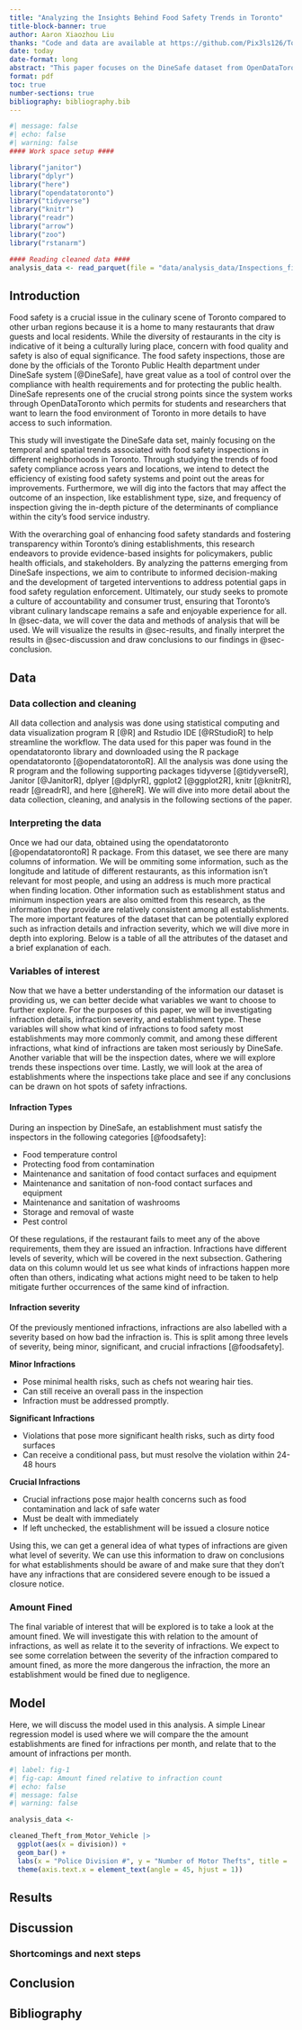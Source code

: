 ```yaml
---
title: "Analyzing the Insights Behind Food Safety Trends in Toronto"
title-block-banner: true
author: Aaron Xiaozhou Liu
thanks: "Code and data are available at https://github.com/Pix3ls126/Toronto_food_safety"
date: today
date-format: long
abstract: "This paper focuses on the DineSafe dataset from OpenDataToronto to explore the food safety inspections that took place in Toronto. The use of temporal and geospatial analysis helps us to find the reason behind the seasonal trends, spatial patterns, and hotspots of non-compliance. It also gives us an idea of the current status of food safety in the city. We also compare inspection results by facility types, isolate factors determining compliance, monitor rating variation trend, and analyze inconsistencies between official information and public perception data. The results of our research provide various beneficiaries, including policy makers, officials of public health, and foodservice industry stakeholders, with useful information that can be used to improve food safety regulations and guarantee secure dining experiences to residents of Toronto."
format: pdf
toc: true
number-sections: true
bibliography: bibliography.bib
---
```

```r
#| message: false
#| echo: false
#| warning: false
#### Work space setup ####

library("janitor")
library("dplyr")
library("here")
library("opendatatoronto")
library("tidyverse")
library("knitr")
library("readr")
library("arrow")
library("zoo")
library("rstanarm")

#### Reading cleaned data ####
analysis_data <- read_parquet(file = "data/analysis_data/Inspections_fines_per_year.parquet")

```
\newpa

\newpage
## Introduction
Food safety is a crucial issue in the culinary scene of Toronto compared to other urban regions because it is a home to many restaurants that draw guests and local residents. While the diversity of restaurants in the city is indicative of it being a culturally luring place, concern with food quality and safety is also of equal significance. The food safety inspections, those are done by the officials of the Toronto Public Health department under DineSafe system [@DineSafe], have great value as a tool of control over the compliance with health requirements and for protecting the public health. DineSafe represents one of the crucial strong points since the system works through OpenDataToronto which permits for students and researchers that want to learn the food environment of Toronto in more details to have access to such information.

This study will investigate the DineSafe data set, mainly focusing on the temporal and spatial trends associated with food safety inspections in different neighborhoods in Toronto. Through studying the trends of food safety compliance across years and locations, we intend to detect the efficiency of existing food safety systems and point out the areas for improvements. Furthermore, we will dig into the factors that may affect the outcome of an inspection, like establishment type, size, and frequency of inspection giving the in-depth picture of the determinants of compliance within the city's food service industry.

With the overarching goal of enhancing food safety standards and fostering transparency within Toronto's dining establishments, this research endeavors to provide evidence-based insights for policymakers, public health officials, and stakeholders. By analyzing the patterns emerging from DineSafe inspections, we aim to contribute to informed decision-making and the development of targeted interventions to address potential gaps in food safety regulation enforcement. Ultimately, our study seeks to promote a culture of accountability and consumer trust, ensuring that Toronto's vibrant culinary landscape remains a safe and enjoyable experience for all. In @sec-data, we will cover the data and methods of analysis that will be used. We will visualize the results in @sec-results, and finally interpret the results in @sec-discussion and draw conclusions to our findings in @sec-conclusion.
\newpage

## Data {#sec-data}


### Data collection and cleaning
All data collection and analysis was done using statistical computing and data visualization program R [@R] and Rstudio IDE [@RStudioR] to help streamline the workflow. The data used for this paper was found in the opendatatoronto library and downloaded using the R package opendatatoronto [@opendatatorontoR]. All the analysis was done using the R program and the following supporting packages tidyverse [@tidyverseR], Janitor [@JanitorR], dplyer [@dplyrR], ggplot2 [@ggplot2R], knitr [@knitrR], readr [@readrR], and here [@hereR]. We will dive into more detail about the data collection, cleaning, and analysis in the following sections of the paper. 

### Interpreting the data
Once we had our data, obtained using the opendatatoronto [@opendatatorontoR] R package. From this dataset, we see there are many columns of information. We will be ommiting some information, such as the longitude and latitude of different restaurants, as this information isn't relevant for most people, and using an address is much more practical when finding location. Other information such as establishment status and minimum inspection years are also omitted from this research, as the information they provide are relatively consistent among all establishments. The more important features of the dataset that can be potentially explored such as infraction details and infraction severity, which we will dive more in depth into exploring. Below is a table of all the attributes of the dataset and a brief explanation of each.

### Variables of interest
Now that we have a better understanding of the information our dataset is providing us, we can better decide what variables we want to choose to further explore. For the purposes of this paper, we will be investigating infraction details, infraction severity, and establishment type. These variables will show what kind of infractions to food safety most establishments may more commonly commit, and among these different infractions, what kind of infractions are taken most seriously by DineSafe. Another variable that will be the inspection dates, where we will explore trends these inspections over time. Lastly, we will look at the area of establishments where the inspections take place and see if any conclusions can be drawn on hot spots of safety infractions.

\newpage

#### Infraction Types
During an inspection by DineSafe, an establishment must satisfy the inspectors in the following categories [@foodsafety]:

- Food temperature control
- Protecting food from contamination
- Maintenance and sanitation of food contact surfaces and equipment
- Maintenance and sanitation of non-food contact surfaces and equipment
- Maintenance and sanitation of washrooms
- Storage and removal of waste
- Pest control

Of these regulations, if the restaurant fails to meet any of the above requirements, them they are issued an infraction. Infractions have different levels of severity, which will be covered in the next subsection. Gathering data on this column would let us see what kinds of infractions happen more often than others, indicating what actions might need to be taken to help mitigate further occurrences of the same kind of infraction.

#### Infraction severity
Of the previously mentioned infractions, infractions are also labelled with a severity based on how bad the infraction is. This is split among three levels of severity, being minor, significant, and crucial infractions [@foodsafety].

**Minor Infractions**

- Pose minimal health risks, such as chefs not wearing hair ties.
- Can still receive an overall pass in the inspection
- Infraction must be addressed promptly.

**Significant Infractions**

- Violations that pose more significant health risks, such as dirty food surfaces
- Can receive a conditional pass, but must resolve the violation within 24-48 hours

**Crucial Infractions**

- Crucial infractions pose major health concerns such as food contamination and lack of safe water
- Must be dealt with immediately 
- If left unchecked, the establishment will be issued a closure notice

Using this, we can get a general idea of what types of infractions are given what level of severity. We can use this information to draw on conclusions for what establishments should be aware of and make sure that they don't have any infractions that are considered severe enough to be issued a closure notice.

### Amount Fined
The final variable of interest that will be explored is to take a look at the amount fined. We will investigate this with relation to the amount of infractions, as well as relate it to the severity of infractions. We expect to see some correlation between the severity of the infraction compared to amount fined, as more the more dangerous the infraction, the more an establishment would be fined due to negligence. 

## Model
Here, we will discuss the model used in this analysis. A simple Linear regression model is used where we will compare the the amount establishments are fined for infractions per month, and relate that to the amount of infractions per month.

```r
#| label: fig-1
#| fig-cap: Amount fined relative to infraction count
#| echo: false
#| message: false
#| warning: false

analysis_data <-

cleaned_Theft_from_Motor_Vehicle |>
  ggplot(aes(x = division)) +
  geom_bar() +
  labs(x = "Police Division #", y = "Number of Motor Thefts", title = 'Number of Motor Thefts per Police Division') +
  theme(axis.text.x = element_text(angle = 45, hjust = 1))
```

## Results {#sec-results}

## Discussion {#sec-discussion}

### Shortcomings and next steps


\newpage
## Conclusion {#sec-conclusion}

\newpage
## Bibliography